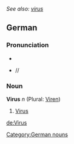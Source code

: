 ''See also: [[virus]]''
==German==
===Pronunciation===
*{{IPA|//}}
*{{SAMPA}} /<tt></tt>/

===Noun===
'''Virus''' ''n'' (Plural: [[Viren]])
#[[virus|Virus]]


[[Category:German nouns]]

[[de:Virus]]